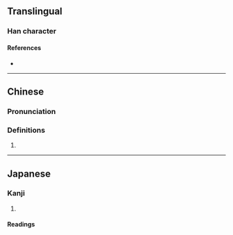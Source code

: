 {{character info/new}}
==Translingual==

===Han character===
{{Han char|rn=32|rad=土|as=11|sn=14|four=42127|canj=GUBB|ids=⿰土崩}}

====References====
* {{Han ref|kx=0236.370|dkj=05387|dj=0475.030|hdz=10480.130|uh=5874|ud=22644|bh=E15D|bd=57693}}

----

==Chinese==
{{zh-forms}}

===Pronunciation===
{{zh-pron
|m=bèng
|c=bang1,paang4
|cat=
}}

===Definitions===
{{zh-hanzi}}

# {{rfdef|zh}}

----

==Japanese==

===Kanji===
{{ja-kanji|grade=|rs=土11}}

# {{rfdef|ja|sort=土11}}

====Readings====
{{ja-readings|on=[[ほう]] (hō)|kun=[[はうむる]] (haumuru)}}